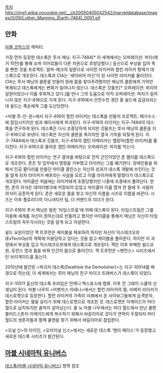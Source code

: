[[목차]]
http://img1.wikia.nocookie.net/__cb20050405042542/marveldatabase/images/0/09/Luther_Manning_(Earth-7484)_0001.gif
== 만화 ==
[[마블 코믹스]]의 캐릭터.

가장 먼저 등장한 데스록은 루서 매닝. 지구-7484[* 이 세계에서는 오퍼레이션: 퍼지(제거 작전)를 통해 슈퍼 히어로들이 다른 차원으로 추방당했다.] 출신으로 부상을 입어 죽을 뻔한 것을 프로젝트: 알파-메크의 일환으로 사이먼 라이커와 할런 라이커 형제가 데스록으로 개조한다. 데스록과 CIA는 '세이비어 머신'이 된 사이먼 라이커를 물리친다. CIA는 루서 매닝의 클론을 만들어 원래 몸을 찾아주려했지만 매닝의 클론에게 기억만 복제되고 데스록에게는 변화가 일어나지 않는다. 데스록은 갓울프[* 오퍼레이션: 퍼지의 일원이었으나 이를 후회하고 있다.]를 만나 그의 도움으로 아직 오퍼레이션: 퍼지가 일어나지 않은 지구-616으로 가게 된다. 지구-616에서 산전수전 겪던 중 쉴드에 감금되되는데 쉴드는 록손에게 그를 도난당한다.

<마블 투-인-원>에서 지구-616의 할런 라이커는 데스록을 만들어 프로젝트: 페가수스에 잠입시키지만 씽과 퀘이사에게 파괴된다. 지구-616의 라이커는 지구-7484의 데스록을 연구하게 된다. 데스록은 다시 조종당하게 되지만 갓울프는 루서 매닝의 클론을 지구-616으로 보낸다. 데스록은 자신의 클론을 죽이지만 결국 기억을 되찾게 된다. 지구-7484에서 데스록과 갓울프, 지구-616의 캡틴 아메리카는 헬링어(할런 라이커)를 물리친다. 지구-616으로 돌아온 캡틴 아메리카는 오퍼레이션: 퍼지를 막는다.

지구-616의 할런 라이커는 연구 결과를 바탕으로 전직 군인이었던 존 켈리를 데스록으로 개조한다. 존은 첫 임무에서 명령을 거부했고 라이커는 그를 폐기한다. 장애인들을 위해서 인공 팔다리를 만들던 마이클 콜린스는 자신의 성과가 데스록 개발에 쓰인다는 것을 알게 되자 라이커가 배후라는 사실을 모르고 이를 라이커에게 말했다가 데스록으로 개조된다. 마이클은 처음에는 라이커에게 조종당했지만 나중에 조종에서 풀려난다. 한편, 존의 의식은 데이터뱅크에 저장되어 있었고 마이클이 이를 열자 한 몸에 두 사람의 의식이 공존하게 된다. 존은 새로운 몸을 찾고 자신의 이름을 시즈로 이름을 바꾼다. 시즈는 이후 플로리다의 이니셔티브 팀, 더 커맨드의 리더가 된다.

지구-616의 루서 매닝은 빌런 '타임스트림'에 의해 데스록이 된다. 타임스트림은 그를 이용해 세계를 자신이 원하는대로 만들려고 했지만 마이클을 통해서 매닝은 자신이 타임스트림의 꼭두각시라는 것을 알게 되고 자살한다.

쉴드 요원이었던 잭 트루먼은 케이블을 체포하려 하지만 자신이 익스테크오프(ExTechOp)의 계획에 이용당하고 있다는 것을 알고 케이블을 풀어준다. 하지만 이 과정에서 부상을 입고 익스테크오프에게 데스록으로 개조된다. 잭은 이후 부패한 쉴드요원, 로런스 영과 몸을 바꿔 인간의 몸으로 돌아간다. 잭 트루먼은 <벤전스> 시리즈에서 틴 브리게이드를 돕는다.

2010년에 발간된 <파괴자 데스록(Deathlok the Demolisher)>는 지구-10014를 배경으로 하는데, 이 세계에서는 루터 매닝의 친구 마이크 트래버스가 데스록이 되었다.

지구-10511 출신의 데스록 프라임은 언캐니 엑스포스에 합류. 이후 진 그레이 스쿨의 선생님이 된다. 마블 나우의 <어벤저스 아레나>에서는 할런 라이커의 딸, 리베카 라이커가 데스로켓으로 등장한다. 할런 라이커의 가족이 미래에서 온 사이보그들에게 습격받자, 할런 라이커는 딸을 살리기 위해 데스로켓으로 개조한 것. 데스로켓은 아케이드의 머더 월드로 납치되지만 끝까지 살아남는다. 올 뉴 마블 나우에서는 머더 월드에서 만난 쿨렌 블러드스톤이 아케이드에게 복수하기 위해서 바갈리아로 갔다가 연락이 두절되자 머더 월드의 생존자들과 함께 쿨렌을 찾기 위해서 바갈리아로 잠입한다.

<오널 신>의 타이인, <오리지널 신스>에서는 새로운 데스록 '헨리 헤이스'가 등장했고 새로운 데스록 시리즈가 발간된다.

== [[마블 시네마틱 유니버스]] ==
[[데스록(마블 시네마틱 유니버스)]] 항목 참조
